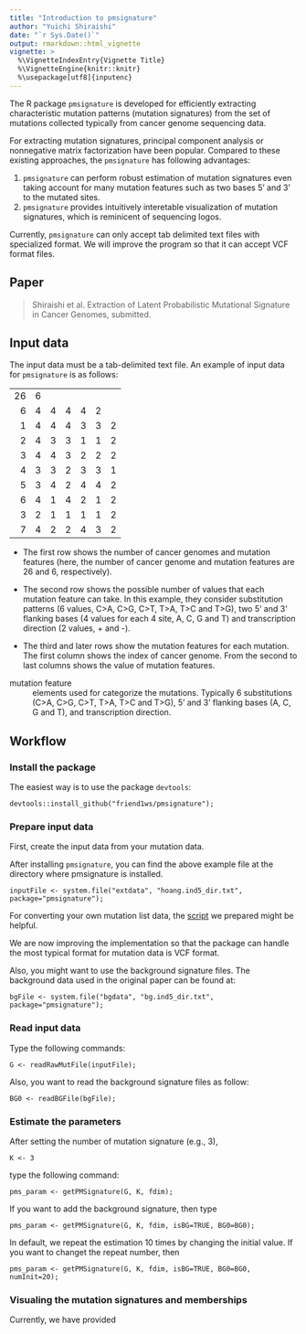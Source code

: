 ```yaml
---
title: "Introduction to pmsignature"
author: "Yuichi Shiraishi"
date: "`r Sys.Date()`"
output: rmarkdown::html_vignette
vignette: >
  %\VignetteIndexEntry{Vignette Title}
  %\VignetteEngine{knitr::knitr}
  %\usepackage[utf8]{inputenc}
---
```




The R package `pmsignature` is developed 
for efficiently extracting characteristic mutation patterns (mutation signatures) 
from the set of mutations collected typically from cancer genome sequencing data.

For extracting mutation signatures, 
principal component analysis or nonnegative matrix factorization have been popular.
Compared to these existing approaches, the `pmsignature` has following advantages:

1. `pmsignature` can perform robust estimation of mutation signatures even taking account for many mutation features such as two bases 5' and 3' to the mutated sites.
1. `pmsignature` provides intuitively interetable visualization of mutation signatures, which is reminicent of sequencing logos.

Currently, `pmsignature` can only accept tab delimited text files with specialized format. 
We will improve the program so that it can accept VCF format files.

## Paper

> Shiraishi et al. Extraction of Latent Probabilistic Mutational Signature in Cancer Genomes, submitted.

## Input data

The input data must be a tab-delimited text file.
An example of input data for `pmsignature` is as follows:

---  --  --  --  --  --  --
 26   6  
  6   4   4   4   4   2   
  1   4   4   4   3   3   2
  2   4   3   3   1   1   2
  3   4   4   3   2   2   2
  4   3   3   2   3   3   1
  5   3   4   2   4   4   2
  6   4   1   4   2   1   2
  3   2   1   1   1   1   2
  7   4   2   2   4   3   2
---  --  --  --  --  --  --

- The first row shows the number of cancer genomes and mutation features
(here, the number of cancer genome and mutation features are 26 and 6, respectively).

- The second row shows the possible number of values that each mutation feature can take.
In this example, they consider substitution patterns (6 values, C>A, C>G, C>T, T>A, T>C and T>G),
two 5' and 3' flanking bases (4 values for each 4 site, A, C, G and T)
and transcription direction (2 values, + and -).

- The third and later rows show the mutation features for each mutation. The first column shows the index of cancer genome. From the second to last columns shows the value of mutation features.

mutation feature
: elements used for categorize the mutations. 
Typically 6 substitutions (C>A, C>G, C>T, T>A, T>C and T>G), 
5' and 3' flanking bases (A, C, G and T), and transcription direction.


## Workflow

### Install the package

The easiest way is to use the package `devtools`:

```
devtools::install_github("friend1ws/pmsignature");
```



### Prepare input data

First, create the input data from your mutation data.

After installing `pmsignature`,
you can find the above example file at the directory where pmsignature is installed.

```
inputFile <- system.file("extdata", "hoang.ind5_dir.txt", package="pmsignature");
```

For converting your own mutation list data,
the [script](https://twitter.com/hadleywickham/status/504368538874703872) 
we prepared might be helpful.

We are now improving the implementation so that the package can handle 
the most typical format for mutation data is VCF format.

Also, you might want to use the background signature files.
The background data used in the original paper can be found at:

```
bgFile <- system.file("bgdata", "bg.ind5_dir.txt", package="pmsignature");
```

### Read input data

Type the following commands:
```
G <- readRawMutFile(inputFile);
```

Also, you want to read the background signature files as follow:

```
BG0 <- readBGFile(bgFile);
```

### Estimate the parameters

After setting the number of mutation signature (e.g., 3),

```
K <- 3
```

type the following command:

```
pms_param <- getPMSignature(G, K, fdim);
```

If you want to add the background signature, then type

```
pms_param <- getPMSignature(G, K, fdim, isBG=TRUE, BG0=BG0);
```

In default, we repeat the estimation 10 times by changing the initial value.
If you want to changet the repeat number, then

```
pms_param <- getPMSignature(G, K, fdim, isBG=TRUE, BG0=BG0, numInit=20);
```


### Visualing the mutation signatures and memberships

Currently, we have provided 


